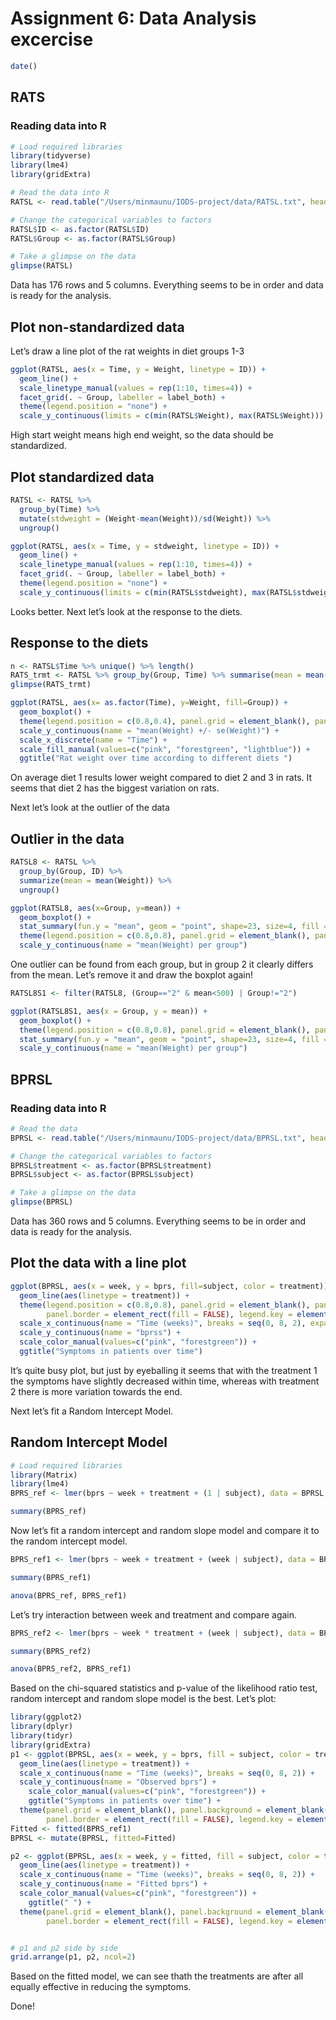 # Assignment 6: Data Analysis excercise


```r
date()
```

## RATS

### Reading data into R
```r
# Load required libraries
library(tidyverse)
library(lme4)
library(gridExtra)

# Read the data into R 
RATSL <- read.table("/Users/minmaunu/IODS-project/data/RATSL.txt", header = TRUE)

# Change the categorical variables to factors
RATSL$ID <- as.factor(RATSL$ID)
RATSL$Group <- as.factor(RATSL$Group)

# Take a glimpse on the data
glimpse(RATSL)
```
Data has 176 rows and 5 columns. Everything seems to be in order and data is ready for the analysis.  

## Plot non-standardized data

Let's draw a line plot of the rat weights in diet groups 1-3

```r
ggplot(RATSL, aes(x = Time, y = Weight, linetype = ID)) +
  geom_line() +
  scale_linetype_manual(values = rep(1:10, times=4)) +
  facet_grid(. ~ Group, labeller = label_both) +
  theme(legend.position = "none") + 
  scale_y_continuous(limits = c(min(RATSL$Weight), max(RATSL$Weight)))
```

High start weight means high end weight, so the data should be standardized.

## Plot standardized data

```r
RATSL <- RATSL %>%
  group_by(Time) %>%
  mutate(stdweight = (Weight-mean(Weight))/sd(Weight)) %>%
  ungroup()

ggplot(RATSL, aes(x = Time, y = stdweight, linetype = ID)) +
  geom_line() +
  scale_linetype_manual(values = rep(1:10, times=4)) +
  facet_grid(. ~ Group, labeller = label_both) +
  theme(legend.position = "none") + 
  scale_y_continuous(limits = c(min(RATSL$stdweight), max(RATSL$stdweight)), name = "standardized bprs")
```

Looks better. Next let's look at the response to the diets. 

## Response to the diets

```r
n <- RATSL$Time %>% unique() %>% length()
RATS_trmt <- RATSL %>% group_by(Group, Time) %>% summarise(mean = mean(Weight), se = sd(Weight)/sqrt(n))
glimpse(RATS_trmt)
```

```r
ggplot(RATSL, aes(x= as.factor(Time), y=Weight, fill=Group)) +
  geom_boxplot() +
  theme(legend.position = c(0.8,0.4), panel.grid = element_blank(), panel.background = element_blank(), panel.border = element_rect(fill = FALSE), legend.key = element_rect(fill=FALSE)) +
  scale_y_continuous(name = "mean(Weight) +/- se(Weight)") + 
  scale_x_discrete(name = "Time") + 
  scale_fill_manual(values=c("pink", "forestgreen", "lightblue")) +
  ggtitle("Rat weight over time according to different diets ")
```

On average diet 1 results lower weight compared to diet 2 and 3 in rats. It seems that diet 2 has the biggest variation on rats. 

Next let's look at the outlier of the data 

## Outlier in the data

```r
RATSL8 <- RATSL %>% 
  group_by(Group, ID) %>%
  summarize(mean = mean(Weight)) %>%
  ungroup()

ggplot(RATSL8, aes(x=Group, y=mean)) + 
  geom_boxplot() + 
  stat_summary(fun.y = "mean", geom = "point", shape=23, size=4, fill = "white") + 
  theme(legend.position = c(0.8,0.8), panel.grid = element_blank(), panel.background = element_blank(), panel.border = element_rect(fill = FALSE)) +
  scale_y_continuous(name = "mean(Weight) per group")
```

One outlier can be found from each group, but in group 2 it clearly differs from the mean. Let’s remove it and draw the boxplot again!

```r
RATSL8S1 <- filter(RATSL8, (Group=="2" & mean<500) | Group!="2")

ggplot(RATSL8S1, aes(x = Group, y = mean)) +
  geom_boxplot() +
  theme(legend.position = c(0.8,0.8), panel.grid = element_blank(), panel.background = element_blank(), panel.border = element_rect(fill = FALSE)) +
  stat_summary(fun.y = "mean", geom = "point", shape=23, size=4, fill = "white") +
  scale_y_continuous(name = "mean(Weight) per group")
```


## BPRSL

### Reading data into R

```r
# Read the data 
BPRSL <- read.table("/Users/minmaunu/IODS-project/data/BPRSL.txt", header = TRUE)

# Change the categorical variables to factors
BPRSL$treatment <- as.factor(BPRSL$treatment)
BPRSL$subject <- as.factor(BPRSL$subject)

# Take a glimpse on the data
glimpse(BPRSL)
```

Data has 360 rows and 5 columns. Everything seems to be in order and data is ready for the analysis. 

## Plot the data with a line plot
```r
ggplot(BPRSL, aes(x = week, y = bprs, fill=subject, color = treatment)) +
  geom_line(aes(linetype = treatment)) +
  theme(legend.position = c(0.8,0.8), panel.grid = element_blank(), panel.background = element_blank(),
        panel.border = element_rect(fill = FALSE), legend.key = element_rect(fill=FALSE)) + 
  scale_x_continuous(name = "Time (weeks)", breaks = seq(0, 8, 2), expand=c(0,0)) + 
  scale_y_continuous(name = "bprss") +
  scale_color_manual(values=c("pink", "forestgreen")) +
  ggtitle("Symptoms in patients over time")
```

It's quite busy plot, but just by eyeballing it seems that with the treatment 1 the symptoms have slightly decreased within time, whereas with treatment 2 there is more variation towards the end.

Next let’s fit a Random Intercept Model.

## Random Intercept Model

```r
# Load required libraries
library(Matrix)
library(lme4)
BPRS_ref <- lmer(bprs ~ week + treatment + (1 | subject), data = BPRSL, REML = FALSE)

summary(BPRS_ref)
```


Now let’s fit a random intercept and random slope model and compare it to the random intercept model.

```r
BPRS_ref1 <- lmer(bprs ~ week + treatment + (week | subject), data = BPRSL, REML = FALSE)

summary(BPRS_ref1)
```


```r
anova(BPRS_ref, BPRS_ref1)
```

Let’s try interaction between week and treatment and compare again.

```r
BPRS_ref2 <- lmer(bprs ~ week * treatment + (week | subject), data = BPRSL, REML = FALSE)

summary(BPRS_ref2)
```


```r
anova(BPRS_ref2, BPRS_ref1)
```

Based on the chi-squared statistics and p-value of the likelihood ratio test, random intercept and random slope model is the best. Let’s plot:

```r
library(ggplot2)
library(dplyr)
library(tidyr)
library(gridExtra)
p1 <- ggplot(BPRSL, aes(x = week, y = bprs, fill = subject, color = treatment)) +
  geom_line(aes(linetype = treatment)) +
  scale_x_continuous(name = "Time (weeks)", breaks = seq(0, 8, 2)) +
  scale_y_continuous(name = "Observed bprs") +
    scale_color_manual(values=c("pink", "forestgreen")) +
    ggtitle("Symptoms in patients over time") +
  theme(panel.grid = element_blank(), panel.background = element_blank(),
        panel.border = element_rect(fill = FALSE), legend.key = element_rect(fill=FALSE), legend.position = "bottom",)
Fitted <- fitted(BPRS_ref1)
BPRSL <- mutate(BPRSL, fitted=Fitted)

p2 <- ggplot(BPRSL, aes(x = week, y = fitted, fill = subject, color = treatment)) +
  geom_line(aes(linetype = treatment)) +
  scale_x_continuous(name = "Time (weeks)", breaks = seq(0, 8, 2)) +
  scale_y_continuous(name = "Fitted bprs") +
  scale_color_manual(values=c("pink", "forestgreen")) +
    ggtitle(" ") +
  theme(panel.grid = element_blank(), panel.background = element_blank(),
        panel.border = element_rect(fill = FALSE), legend.key = element_rect(fill=FALSE), legend.position = "bottom")


# p1 and p2 side by side
grid.arrange(p1, p2, ncol=2)
```

Based on the fitted model, we can see thath the treatments are after all equally effective in reducing the symptoms.

Done!
